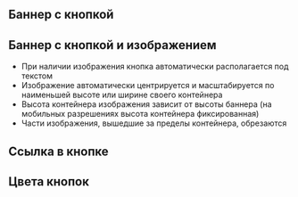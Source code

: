 
## Баннер с кнопкой

<Playground>
    <ButtonBanner
        title="Текст не более 70 символов"
        text="Текстовое описание не должно превышать 150 символов."
        buttonText="Выбрать тариф"
    />
</Playground>

## Баннер с кнопкой и изображением
- При наличии изображения кнопка автоматически располагается под текстом
- Изображение автоматически центрируется и масштабируется по наименьшей высоте или ширине своего контейнера
- Высота контейнера изображения зависит от высоты баннера (на мобильных разрешениях высота контейнера фиксированная)
- Части изображения, вышедшие за пределы контейнера, обрезаются

<Playground>
    <ButtonBanner
        title="Текст не более 70 символов"
        text="Текстовое <a href='#'>описание</a> не должно превышать 150 символов."
        imageUrl={image}
        buttonText="Выбрать тариф"
    />
</Playground>

## Ссылка в кнопке

<Playground>
    <ButtonBanner
        title="Текст не более 70 символов"
        text="Текстовое описание не должно превышать 150 символов."
        buttonText="Выбрать тариф"
        buttonUrl="#"
        buttonTarget="_blank"
    />
</Playground>

## Цвета кнопок

<Playground>
    <ButtonBanner
        title="Текст не более 70 символов"
        text="Текстовое описание не должно превышать 150 символов."
        buttonText="Выбрать тариф"
        buttonColor="green"
    />
    <br />
    <ButtonBanner
        title="Текст не более 70 символов"
        text="Текстовое описание не должно превышать 150 символов."
        buttonText="Выбрать тариф"
        buttonColor="purple"
    />
</Playground>
